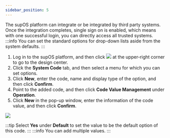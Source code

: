 ```yaml
---
sidebar_position: 5
---
```


The supOS platform can integrate or be integrated by third party systems. Once the integration completes, single sign on is enabled, which means with one successful login, you can directly access all trusted systems.
:::info
You can set the standard options for drop-down lists aside from the
system defaults.
:::

1. Log in to the supOS platform, and then click <img src="https://wordpressfreezonex.oss-accelerate.aliyuncs.com/platform/7.png"/> at the upper-right corner to go to the design center.
2. Click the <strong>System Code</strong> tab, and then select a menu for which you can set options.
3. Click <strong>New</strong>, enter the code, name and display type of the option, and then click <strong>Confirm</strong>.
4. Point to the added code, and then click <strong>Code Value Management</strong> under <strong>Operation</strong>.
5. Click <strong>New</strong> in the pop-up window, enter the information of the code value, and then click <strong>Confirm</strong>.
<img width={450} src="https://wordpressfreezonex.oss-accelerate.aliyuncs.com/platform/56.png"/>

:::tip
Select <strong>Yes</strong> under <strong>Default</strong> to set the value to be the default option of this code.
:::
:::info
You can add multiple values.
:::



